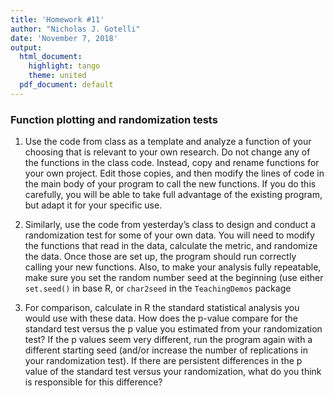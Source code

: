 ```yaml
---
title: 'Homework #11'
author: "Nicholas J. Gotelli"
date: 'November 7, 2018'
output:
  html_document:
    highlight: tango
    theme: united
  pdf_document: default
---
```


### Function plotting and randomization tests

1. Use the code from class as a template and analyze a function of your choosing that is relevant to your own research. Do not change any of the functions in the class code. Instead, copy and rename functions for your own project. Edit those copies, and then modify the lines of code in the main body of your program to call the new functions. If you do this carefully, you will be able to take full advantage of the existing program, but adapt it for your specific use.

2. Similarly, use the code from yesterday's class to design and conduct a randomization test for some of your own data. You will need to modify the functions that read in the data, calculate the metric, and randomize the data. Once those are set up, the program should run correctly calling your new functions. Also, to make your analysis fully repeatable, make sure you set the random number seed at the beginning (use either `set.seed()` in base R, or `char2seed` in the `TeachingDemos` package

3. For comparison, calculate in R the standard statistical analysis you would use with these data. How does the p-value compare for the standard test versus the p value you estimated from your randomization test? If the p values seem very different, run the program again with a different starting seed (and/or increase the number of replications in your randomization test). If there are persistent differences in the p value of the standard test versus your randomization, what do you think is responsible for this difference?


